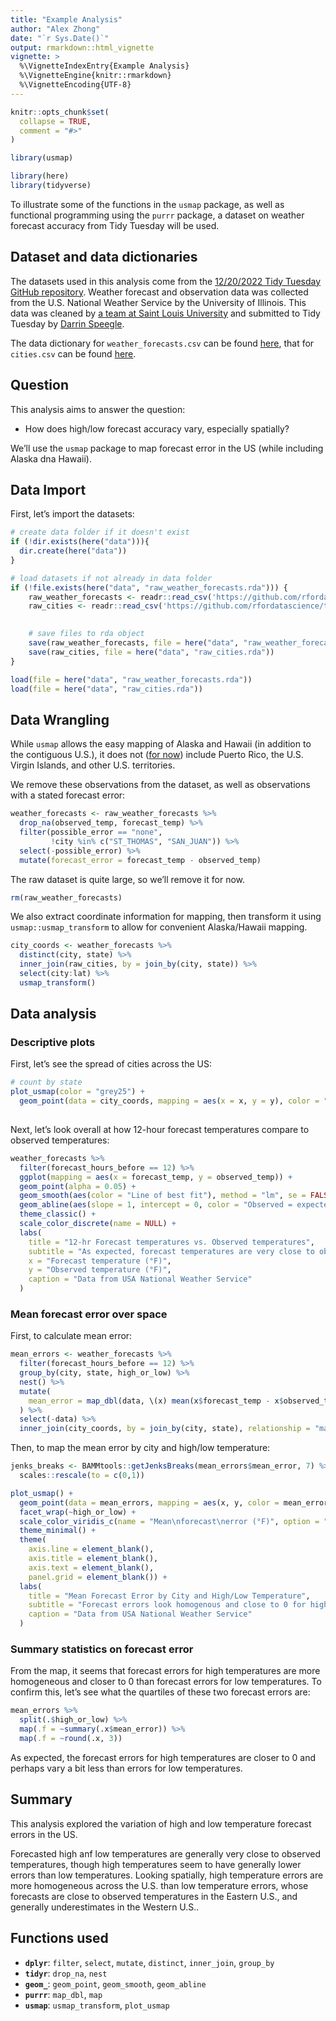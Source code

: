 ```yaml
---
title: "Example Analysis"
author: "Alex Zhong"
date: "`r Sys.Date()`"
output: rmarkdown::html_vignette
vignette: >
  %\VignetteIndexEntry{Example Analysis}
  %\VignetteEngine{knitr::rmarkdown}
  %\VignetteEncoding{UTF-8}
---
```


```r
knitr::opts_chunk$set(
  collapse = TRUE,
  comment = "#>"
)
```

```r
library(usmap)

library(here)
library(tidyverse)
```

To illustrate some of the functions in the `usmap` package, as well as functional programming using the `purrr` package, a dataset on weather forecast accuracy from Tidy Tuesday will be used.

## Dataset and data dictionaries
The datasets used in this analysis come from the [12/20/2022 Tidy Tuesday GitHub repository](https://github.com/rfordatascience/tidytuesday/tree/master/data/2022/2022-12-20). Weather forecast and observation data was collected from the U.S. National Weather Service by the University of Illinois. This data was cleaned by [a team at Saint Louis University](https://github.com/speegled/weather_forecasts) and submitted to Tidy Tuesday by [Darrin Speegle](https://github.com/speegled).

The data dictionary for `weather_forecasts.csv` can be found [here](https://github.com/rfordatascience/tidytuesday/tree/master/data/2022/2022-12-20#weather_forecastscsv), that for `cities.csv` can be found [here](https://github.com/rfordatascience/tidytuesday/tree/master/data/2022/2022-12-20#citiescsv).

## Question
This analysis aims to answer the question:

* How does high/low forecast accuracy vary, especially spatially?

We'll use the `usmap` package to map forecast error in the US (while including Alaska dna Hawaii).

## Data Import
First, let's import the datasets: 
```r
# create data folder if it doesn't exist
if (!dir.exists(here("data"))){
  dir.create(here("data"))
}

# load datasets if not already in data folder
if (!file.exists(here("data", "raw_weather_forecasts.rda"))) {
    raw_weather_forecasts <- readr::read_csv('https://github.com/rfordatascience/tidytuesday/raw/master/data/2022/2022-12-20/weather_forecasts.csv')
    raw_cities <- readr::read_csv('https://github.com/rfordatascience/tidytuesday/raw/master/data/2022/2022-12-20/cities.csv')
    

    # save files to rda object
    save(raw_weather_forecasts, file = here("data", "raw_weather_forecasts.rda"))
    save(raw_cities, file = here("data", "raw_cities.rda"))
}

load(file = here("data", "raw_weather_forecasts.rda"))
load(file = here("data", "raw_cities.rda"))
```

## Data Wrangling
While `usmap` allows the easy mapping of Alaska and Hawaii (in addition to the contiguous U.S.), it does not ([for now](https://github.com/pdil/usmap/issues/20)) include Puerto Rico, the U.S. Virgin Islands, and other U.S. territories. 

We remove these observations from the dataset, as well as observations with a stated forecast error:
```r
weather_forecasts <- raw_weather_forecasts %>% 
  drop_na(observed_temp, forecast_temp) %>% 
  filter(possible_error == "none",
         !city %in% c("ST_THOMAS", "SAN_JUAN")) %>% 
  select(-possible_error) %>% 
  mutate(forecast_error = forecast_temp - observed_temp)
```

The raw dataset is quite large, so we'll remove it for now.
```r
rm(raw_weather_forecasts)
```

We also extract coordinate information for mapping, then transform it using `usmap::usmap_transform` to allow for convenient Alaska/Hawaii mapping.
```r
city_coords <- weather_forecasts %>% 
  distinct(city, state) %>% 
  inner_join(raw_cities, by = join_by(city, state)) %>% 
  select(city:lat) %>% 
  usmap_transform()
```

## Data analysis

### Descriptive plots
First, let's see the spread of cities across the US:
```r
# count by state
plot_usmap(color = "grey25") +
  geom_point(data = city_coords, mapping = aes(x = x, y = y), color = "red")
  
```

Next, let's look overall at how 12-hour forecast temperatures compare to observed temperatures:
```r
weather_forecasts %>% 
  filter(forecast_hours_before == 12) %>% 
  ggplot(mapping = aes(x = forecast_temp, y = observed_temp)) +
  geom_point(alpha = 0.05) +
  geom_smooth(aes(color = "Line of best fit"), method = "lm", se = FALSE) +
  geom_abline(aes(slope = 1, intercept = 0, color = "Observed = expected"), linetype = "dashed") +
  theme_classic() +
  scale_color_discrete(name = NULL) +
  labs(
    title = "12-hr Forecast temperatures vs. Observed temperatures",
    subtitle = "As expected, forecast temperatures are very close to observed temperatures",
    x = "Forecast temperature (°F)",
    y = "Observed temperature (°F)",
    caption = "Data from USA National Weather Service"
  )
```

### Mean forecast error over space

First, to calculate mean error:
```r
mean_errors <- weather_forecasts %>% 
  filter(forecast_hours_before == 12) %>% 
  group_by(city, state, high_or_low) %>% 
  nest() %>% 
  mutate(
    mean_error = map_dbl(data, \(x) mean(x$forecast_temp - x$observed_temp))
  ) %>% 
  select(-data) %>% 
  inner_join(city_coords, by = join_by(city, state), relationship = "many-to-one")

```

Then, to map the mean error by city and high/low temperature:
```r
jenks_breaks <- BAMMtools::getJenksBreaks(mean_errors$mean_error, 7) %>%
  scales::rescale(to = c(0,1))

plot_usmap() +
  geom_point(data = mean_errors, mapping = aes(x, y, color = mean_error)) +
  facet_wrap(~high_or_low) +
  scale_color_viridis_c(name = "Mean\nforecast\nerror (°F)", option = "C", values = jenks_breaks) +
  theme_minimal() +
  theme(
    axis.line = element_blank(),
    axis.title = element_blank(),
    axis.text = element_blank(),
    panel.grid = element_blank()) +
  labs(
    title = "Mean Forecast Error by City and High/Low Temperature",
    subtitle = "Forecast errors look homogenous and close to 0 for high temperatures,\nand are lower in the West for low temperatures ",
    caption = "Data from USA National Weather Service"
  )
```

### Summary statistics on forecast error

From the map, it seems that forecast errors for high temperatures are more homogeneous and closer to 0 than forecast errors for low temperatures. To confirm this, let's see what the quartiles of these two forecast errors are:

```r
mean_errors %>% 
  split(.$high_or_low) %>% 
  map(.f = ~summary(.x$mean_error)) %>% 
  map(.f = ~round(.x, 3))
```
As expected, the forecast errors for high temperatures are closer to 0 and perhaps vary a bit less than errors for low temperatures.

## Summary
This analysis explored the variation of high and low temperature forecast errors in the US. 

Forecasted high anf low temperatures are generally very close to observed temperatures, though high temperatures seem to have generally lower errors than low temperatures. Looking spatially, high temperature errors are more homogeneous across the U.S. than low temperature errors, whose forecasts are close to observed temperatures in the Eastern U.S., and generally underestimates in the Western U.S..

## Functions used

* **`dplyr`**: `filter`, `select`, `mutate`, `distinct`, `inner_join`, `group_by`
* **`tidyr`**: `drop_na`, `nest`
* **`geom_`**: `geom_point`, `geom_smooth`, `geom_abline`
* **`purrr`**: `map_dbl`, `map`
* **`usmap`**: `usmap_transform`, `plot_usmap`

